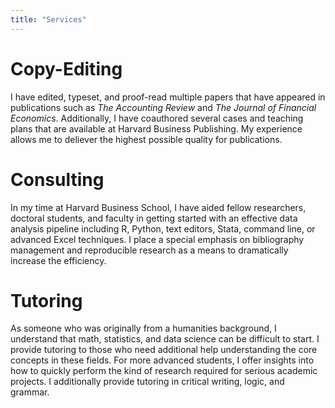 ```yaml
---
title: "Services"
---
```


# Copy-Editing

I have edited, typeset, and proof-read multiple papers that have appeared in publications such as *The Accounting Review* and *The Journal of Financial Economics*. Additionally, I have coauthored several cases and teaching plans that are available at Harvard Business Publishing. My experience allows me to deliever the highest possible quality for publications.

# Consulting

In my time at Harvard Business School, I have aided fellow researchers, doctoral students, and faculty in getting started with an effective data analysis pipeline including R, Python, text editors, Stata, command line, or advanced Excel techniques. I place a special emphasis on bibliography management and reproducible research as a means to dramatically increase the efficiency.

# Tutoring

As someone who was originally from a humanities background, I understand that math, statistics, and data science can be difficult to start. I provide tutoring to those who need additional help understanding the core concepts in these fields. For more advanced students, I offer insights into how to quickly perform the kind of research required for serious academic projects. I additionally provide tutoring in critical writing, logic, and grammar.
